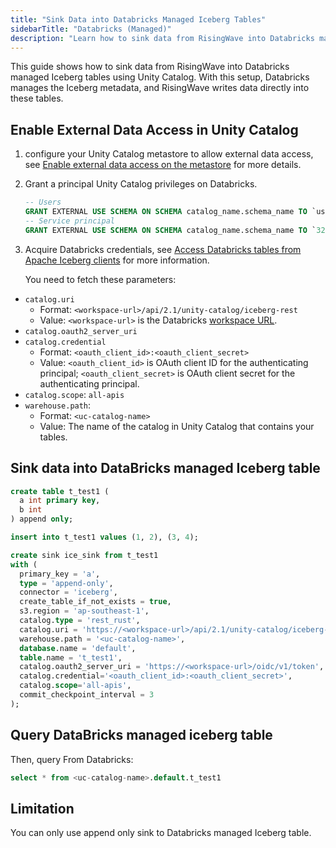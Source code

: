 ```yaml
---
title: "Sink Data into Databricks Managed Iceberg Tables"
sidebarTitle: "Databricks (Managed)"
description: "Learn how to sink data from RisingWave into Databricks managed Iceberg tables."
---
```


This guide shows how to sink data from RisingWave into Databricks managed Iceberg tables using Unity Catalog. With this setup, Databricks manages the Iceberg metadata, and RisingWave writes data directly into these tables.

## Enable External Data Access in Unity Catalog

1. configure your Unity Catalog metastore to allow external data access, see [Enable external data access on the metastore](https://docs.databricks.com/aws/en/external-access/admin#external-data-access) for more details.

2. Grant a principal Unity Catalog privileges on Databricks.

    ```sql
    -- Users
    GRANT EXTERNAL USE SCHEMA ON SCHEMA catalog_name.schema_name TO `user@company.com`
    -- Service principal
    GRANT EXTERNAL USE SCHEMA ON SCHEMA catalog_name.schema_name TO `32ab2e99-69a0-45bc-a110-123456eae110`
    ```

3. Acquire Databricks credentials, see [Access Databricks tables from Apache Iceberg clients](https://docs.databricks.com/aws/en/external-access/iceberg) for more information.

    You need to fetch these parameters:

- `catalog.uri`
    - Format: `<workspace-url>/api/2.1/unity-catalog/iceberg-rest`
    - Value: `<workspace-url>` is the Databricks [workspace URL](https://docs.databricks.com/aws/en/workspace/workspace-details#workspace-url).
- `catalog.oauth2_server_uri`
- `catalog.credential`
    - Format: `<oauth_client_id>:<oauth_client_secret>`
    - Value: `<oauth_client_id>` is OAuth client ID for the authenticating principal; `<oauth_client_secret>` is OAuth client secret for the authenticating principal.
- `catalog.scope`: `all-apis`
- `warehouse.path`:
    - Format: `<uc-catalog-name>`
    - Value: The name of the catalog in Unity Catalog that contains your tables.

## Sink data into DataBricks managed Iceberg table

```sql
create table t_test1 (
  a int primary key,
  b int
) append only;

insert into t_test1 values (1, 2), (3, 4);

create sink ice_sink from t_test1
with (
  primary_key = 'a',
  type = 'append-only',
  connector = 'iceberg',
  create_table_if_not_exists = true,
  s3.region = 'ap-southeast-1',
  catalog.type = 'rest_rust',
  catalog.uri = 'https://<workspace-url>/api/2.1/unity-catalog/iceberg-rest',
  warehouse.path = '<uc-catalog-name>',
  database.name = 'default',
  table.name = 't_test1',
  catalog.oauth2_server_uri = 'https://<workspace-url>/oidc/v1/token',
  catalog.credential='<oauth_client_id>:<oauth_client_secret>',
  catalog.scope='all-apis',
  commit_checkpoint_interval = 3
);
```

## Query DataBricks managed iceberg table

Then, query From Databricks:

```sql
select * from <uc-catalog-name>.default.t_test1
```

## Limitation

You can only use append only sink to Databricks managed Iceberg table.





